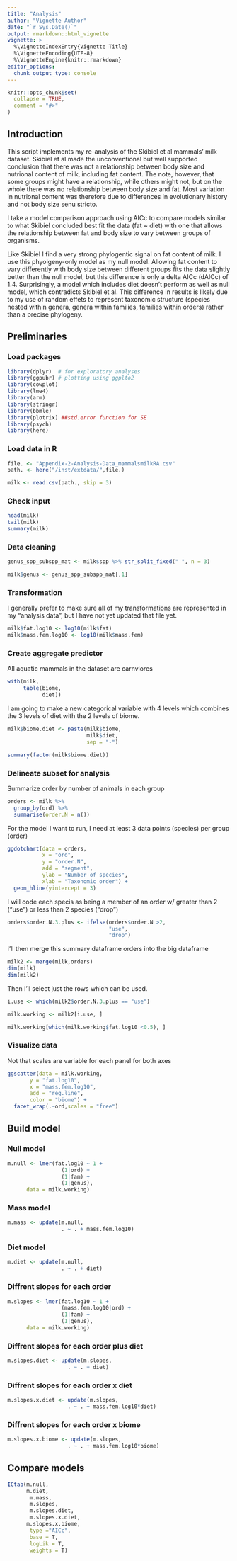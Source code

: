 ```yaml
---
title: "Analysis"
author: "Vignette Author"
date: "`r Sys.Date()`"
output: rmarkdown::html_vignette
vignette: >
  %\VignetteIndexEntry{Vignette Title}
  %\VignetteEncoding{UTF-8}
  %\VignetteEngine{knitr::rmarkdown}
editor_options: 
  chunk_output_type: console
---
```


```r
knitr::opts_chunk$set(
  collapse = TRUE,
  comment = "#>"
)
```



## Introduction

This script implements my re-analysis of the Skibiel et al mammals' milk dataset.  Skibiel et al made the unconventional but well supported conclusion that there was not a relationship between body size and nutrional content of milk, including fat content.  The note, however, that some groups might have a relationship, while others might not, but on the whole there was no relationship between body size and fat.  Most variation in nutrional content was therefore due to differences in evolutionary history and not body size senu stricto.

I take a model comparison approach using AICc to compare models similar to what Skibiel concluded best fit the data (fat ~ diet) with one that allows the relationship between fat and body size to vary between groups of organisms.  

Like Skibiel I find a very strong phylogentic signal on fat content of milk.  I use this phyolgeny-only model as my null model.  Allowing fat content to vary differently with body size between different groups fits the data slightly better than the null model, but this difference is only a delta AICc (dAICc) of 1.4.  Surprisingly, a model which includes diet doesn't perform as well as  null model, which contradicts Skibiel et al.  This difference in results is likely due to my use of random effets to represent taxonomic structure (species nested within genera, genera within families, families within orders) rather than a precise phylogeny.   


## Preliminaries

### Load packages

```r
library(dplyr)  # for exploratory analyses
library(ggpubr) # plotting using ggplto2
library(cowplot)
library(lme4)
library(arm)
library(stringr) 
library(bbmle)
library(plotrix) ##std.error function for SE
library(psych)
library(here)
```




### Load data in R

```r
file. <- "Appendix-2-Analysis-Data_mammalsmilkRA.csv"
path. <- here("/inst/extdata/",file.)

milk <- read.csv(path., skip = 3)
```

### Check input

```r
head(milk)
tail(milk)
summary(milk)
```

### Data cleaning

```r
genus_spp_subspp_mat <- milk$spp %>% str_split_fixed(" ", n = 3)

milk$genus <- genus_spp_subspp_mat[,1]
```


### Transformation

I generally prefer to make sure all of my transformations are represented in my "analysis data", but I have not yet updated that file yet.
```r
milk$fat.log10 <- log10(milk$fat)
milk$mass.fem.log10 <- log10(milk$mass.fem)

```


### Create aggregate predictor

All aquatic mammals in the dataset are carnviores
```r
with(milk, 
     table(biome, 
           diet))
```

I am going to make a new categorical variable with 4 levels which combines the 3 levels of diet with the 2 levels of biome.
```r
milk$biome.diet <- paste(milk$biome,
                         milk$diet,
                         sep = "-")

summary(factor(milk$biome.diet))
```


### Delineate subset for analysis

Summarize order by number of animals in each group
```r
orders <- milk %>% 
  group_by(ord) %>% 
  summarise(order.N = n())


```

For the model I want to run, I need at least 3 data points (species) per group (order)

```r
ggdotchart(data = orders,
           x = "ord",
           y = "order.N",
           add = "segment",
           ylab = "Number of species",
           xlab = "Taxonomic order") +
  geom_hline(yintercept = 3)
```


I will code each specis as being a member of an order w/ greater than 2 ("use") or less than 2 species ("drop")
```r
orders$order.N.3.plus <- ifelse(orders$order.N >2,
                                "use",
                                "drop")

```

I'll then merge this summary dataframe orders into the big dataframe

```r
milk2 <- merge(milk,orders)
dim(milk)
dim(milk2)

```

Then I'll select just the rows which can be used.

```r

i.use <- which(milk2$order.N.3.plus == "use")

milk.working <- milk2[i.use, ]
```

```r
milk.working[which(milk.working$fat.log10 <0.5), ]
```

### Visualize data

Not that scales are variable for each panel for both axes
```r

ggscatter(data = milk.working,
       y = "fat.log10",
       x = "mass.fem.log10",
       add = "reg.line",
       color = "biome") +
  facet_wrap(.~ord,scales = "free")
```




## Build model

### Null model
```r
m.null <- lmer(fat.log10 ~ 1 +
                 (1|ord) +
                 (1|fam) +
                 (1|genus),
      data = milk.working)
```

### Mass model
```r
m.mass <- update(m.null, 
                 . ~ . + mass.fem.log10)
```

### Diet model
```r
m.diet <- update(m.null, 
                 . ~ . + diet)
```



### Diffrent slopes for each order

```r
m.slopes <- lmer(fat.log10 ~ 1 +
                 (mass.fem.log10|ord) +
                 (1|fam) +
                 (1|genus),
      data = milk.working)
```

### Diffrent slopes for each order plus diet

```r
m.slopes.diet <- update(m.slopes, 
                   . ~ . + diet)
```


### Diffrent slopes for each order x diet

```r
m.slopes.x.diet <- update(m.slopes, 
                   . ~ . + mass.fem.log10*diet)
```

### Diffrent slopes for each order x biome

```r
m.slopes.x.biome <- update(m.slopes, 
                   . ~ . + mass.fem.log10*biome)
```

## Compare models

```r
ICtab(m.null,
      m.diet,
       m.mass,
       m.slopes,
       m.slopes.diet,
       m.slopes.x.diet,
      m.slopes.x.biome,
       type ="AICc",
       base = T,
       logLik = T,
       weights = T)
```





